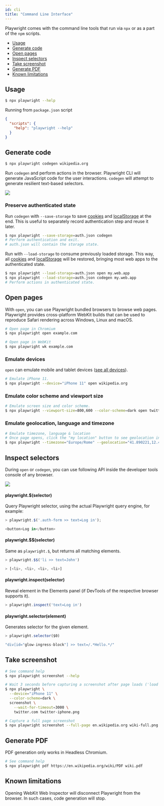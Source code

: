 ```yaml
---
id: cli
title: "Command Line Interface"
---
```


Playwright comes with the command line tools that run via `npx` or as a part of the `npm` scripts.

- [Usage](#usage)
- [Generate code](#generate-code)
- [Open pages](#open-pages)
- [Inspect selectors](#inspect-selectors)
- [Take screenshot](#take-screenshot)
- [Generate PDF](#generate-pdf)
- [Known limitations](#known-limitations)

## Usage

```sh
$ npx playwright --help
```

Running from `package.json` script

```json
{
  "scripts": {
    "help": "playwright --help"
  }
}
```

## Generate code

```sh
$ npx playwright codegen wikipedia.org
```

Run `codegen` and perform actions in the browser. Playwright CLI will generate JavaScript code for the user interactions. `codegen` will attempt to generate resilient text-based selectors.

<img src="https://user-images.githubusercontent.com/284612/92536033-7e7ebe00-f1ed-11ea-9e1a-7cbd912e3391.gif"></img>

### Preserve authenticated state

Run `codegen` with `--save-storage` to save [cookies](https://developer.mozilla.org/en-US/docs/Web/HTTP/Cookies) and [localStorage](https://developer.mozilla.org/en-US/docs/Web/API/Window/localStorage) at the end. This is useful to separately record authentication step and reuse it later.

```sh
$ npx playwright --save-storage=auth.json codegen
# Perform authentication and exit.
# auth.json will contain the storage state.
```

Run with `--load-storage` to consume previously loaded storage. This way, all [cookies](https://developer.mozilla.org/en-US/docs/Web/HTTP/Cookies) and [localStorage](https://developer.mozilla.org/en-US/docs/Web/API/Window/localStorage) will be restored, bringing most web apps to the authenticated state.

```sh
$ npx playwright --load-storage=auth.json open my.web.app
$ npx playwright --load-storage=auth.json codegen my.web.app
# Perform actions in authenticated state.
```

## Open pages

With `open`, you can use Playwright bundled browsers to browse web pages. Playwright provides cross-platform WebKit builds that can be used to reproduce Safari rendering across Windows, Linux and macOS.

```sh
# Open page in Chromium
$ npx playwright open example.com
```

```sh
# Open page in WebKit
$ npx playwright wk example.com
```

### Emulate devices

`open` can emulate mobile and tablet devices ([see all devices](https://github.com/microsoft/playwright/blob/master/src/server/deviceDescriptors.ts)).

```sh
# Emulate iPhone 11.
$ npx playwright --device="iPhone 11" open wikipedia.org
```

### Emulate color scheme and viewport size

```sh
# Emulate screen size and color scheme.
$ npx playwright --viewport-size=800,600 --color-scheme=dark open twitter.com
```

### Emulate geolocation, language and timezone

```sh
# Emulate timezone, language & location
# Once page opens, click the "my location" button to see geolocation in action
$ npx playwright --timezone="Europe/Rome" --geolocation="41.890221,12.492348" --lang="it-IT" open maps.google.com
```

## Inspect selectors

During `open` or `codegen`, you can use following API inside the developer tools console of any browser.

<img src="https://user-images.githubusercontent.com/284612/92536317-37dd9380-f1ee-11ea-875d-daf1b206dd56.png"></img>

#### playwright.$(selector)

Query Playwright selector, using the actual Playwright query engine, for example:

```js
> playwright.$('.auth-form >> text=Log in');

<button>Log in</button>
```

#### playwright.$$(selector)

Same as `playwright.$`, but returns all matching elements.

```js
> playwright.$$('li >> text=John')

> [<li>, <li>, <li>, <li>]
```

#### playwright.inspect(selector)

Reveal element in the Elements panel (if DevTools of the respective browser supports it).

```js
> playwright.inspect('text=Log in')
```

#### playwright.selector(element)

Generates selector for the given element.

```js
> playwright.selector($0)

"div[id="glow-ingress-block"] >> text=/.*Hello.*/"
```

## Take screenshot

```sh
# See command help
$ npx playwright screenshot --help
```

```sh
# Wait 3 seconds before capturing a screenshot after page loads ('load' event fires)
$ npx playwright \
  --device="iPhone 11" \
  --color-scheme=dark \
  screenshot \
    --wait-for-timeout=3000 \
    twitter.com twitter-iphone.png
```

```sh
# Capture a full page screenshot
$ npx playwright screenshot --full-page en.wikipedia.org wiki-full.png
```

## Generate PDF

PDF generation only works in Headless Chromium.

```sh
# See command help
$ npx playwright pdf https://en.wikipedia.org/wiki/PDF wiki.pdf
```

## Known limitations

Opening WebKit Web Inspector will disconnect Playwright from the browser. In such cases, code generation will stop.

[Accessibility]: ./api/class-accessibility.mdx "Accessibility"
[Browser]: ./api/class-browser.mdx "Browser"
[BrowserContext]: ./api/class-browsercontext.mdx "BrowserContext"
[BrowserServer]: ./api/class-browserserver.mdx "BrowserServer"
[BrowserType]: ./api/class-browsertype.mdx "BrowserType"
[CDPSession]: ./api/class-cdpsession.mdx "CDPSession"
[ChromiumBrowser]: ./api/class-chromiumbrowser.mdx "ChromiumBrowser"
[ChromiumBrowserContext]: ./api/class-chromiumbrowsercontext.mdx "ChromiumBrowserContext"
[ChromiumCoverage]: ./api/class-chromiumcoverage.mdx "ChromiumCoverage"
[ConsoleMessage]: ./api/class-consolemessage.mdx "ConsoleMessage"
[Dialog]: ./api/class-dialog.mdx "Dialog"
[Download]: ./api/class-download.mdx "Download"
[ElementHandle]: ./api/class-elementhandle.mdx "ElementHandle"
[FileChooser]: ./api/class-filechooser.mdx "FileChooser"
[FirefoxBrowser]: ./api/class-firefoxbrowser.mdx "FirefoxBrowser"
[Frame]: ./api/class-frame.mdx "Frame"
[JSHandle]: ./api/class-jshandle.mdx "JSHandle"
[Keyboard]: ./api/class-keyboard.mdx "Keyboard"
[Logger]: ./api/class-logger.mdx "Logger"
[Mouse]: ./api/class-mouse.mdx "Mouse"
[Page]: ./api/class-page.mdx "Page"
[Playwright]: ./api/class-playwright.mdx "Playwright"
[Request]: ./api/class-request.mdx "Request"
[Response]: ./api/class-response.mdx "Response"
[Route]: ./api/class-route.mdx "Route"
[Selectors]: ./api/class-selectors.mdx "Selectors"
[TimeoutError]: ./api/class-timeouterror.mdx "TimeoutError"
[Touchscreen]: ./api/class-touchscreen.mdx "Touchscreen"
[Video]: ./api/class-video.mdx "Video"
[WebKitBrowser]: ./api/class-webkitbrowser.mdx "WebKitBrowser"
[WebSocket]: ./api/class-websocket.mdx "WebSocket"
[Worker]: ./api/class-worker.mdx "Worker"
[Element]: https://developer.mozilla.org/en-US/docs/Web/API/element "Element"
[Evaluation Argument]: ./core-concepts.mdx#evaluationargument "Evaluation Argument"
[Promise]: https://developer.mozilla.org/en-US/docs/Web/JavaScript/Reference/Global_Objects/Promise "Promise"
[iterator]: https://developer.mozilla.org/en-US/docs/Web/JavaScript/Reference/Iteration_protocols "Iterator"
[origin]: https://developer.mozilla.org/en-US/docs/Glossary/Origin "Origin"
[selector]: https://developer.mozilla.org/en-US/docs/Web/CSS/CSS_Selectors "selector"
[Serializable]: https://developer.mozilla.org/en-US/docs/Web/JavaScript/Reference/Global_Objects/JSON/stringify#Description "Serializable"
[UIEvent.detail]: https://developer.mozilla.org/en-US/docs/Web/API/UIEvent/detail "UIEvent.detail"
[UnixTime]: https://en.wikipedia.org/wiki/Unix_time "Unix Time"
[xpath]: https://developer.mozilla.org/en-US/docs/Web/XPath "xpath"

[Array]: https://developer.mozilla.org/en-US/docs/Web/JavaScript/Reference/Global_Objects/Array "Array"
[boolean]: https://developer.mozilla.org/en-US/docs/Web/JavaScript/Data_structures#Boolean_type "Boolean"
[Buffer]: https://nodejs.org/api/buffer.html#buffer_class_buffer "Buffer"
[ChildProcess]: https://nodejs.org/api/child_process.html "ChildProcess"
[Error]: https://nodejs.org/api/errors.html#errors_class_error "Error"
[EventEmitter]: https://nodejs.org/api/events.html#events_class_eventemitter "EventEmitter"
[function]: https://developer.mozilla.org/en-US/docs/Web/JavaScript/Reference/Global_Objects/Function "Function"
[Map]: https://developer.mozilla.org/en-US/docs/Web/JavaScript/Reference/Global_Objects/Map "Map"
[null]: https://developer.mozilla.org/en-US/docs/Web/JavaScript/Reference/Global_Objects/null "null"
[number]: https://developer.mozilla.org/en-US/docs/Web/JavaScript/Data_structures#Number_type "Number"
[Object]: https://developer.mozilla.org/en-US/docs/Web/JavaScript/Reference/Global_Objects/Object "Object"
[Promise]: https://developer.mozilla.org/en-US/docs/Web/JavaScript/Reference/Global_Objects/Promise "Promise"
[Readable]: https://nodejs.org/api/stream.html#stream_class_stream_readable "Readable"
[RegExp]: https://developer.mozilla.org/en-US/docs/Web/JavaScript/Reference/Global_Objects/RegExp "RegExp"
[string]: https://developer.mozilla.org/en-US/docs/Web/JavaScript/Data_structures#String_type "string"
[URL]: https://nodejs.org/api/url.html "URL"
